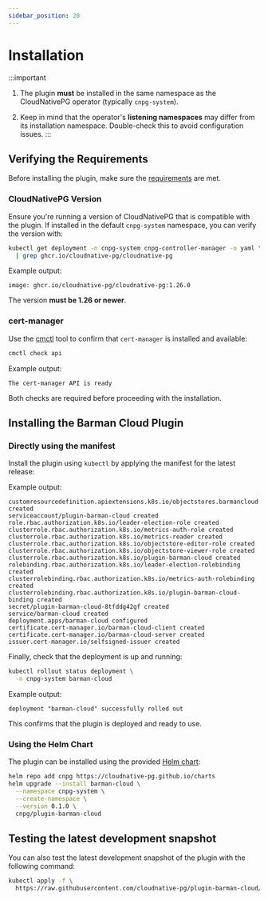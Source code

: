```yaml
---
sidebar_position: 20
---
```


# Installation

:::important
1. The plugin **must** be installed in the same namespace as the CloudNativePG
   operator (typically `cnpg-system`).

2. Keep in mind that the operator's **listening namespaces** may differ from its
   installation namespace. Double-check this to avoid configuration issues.
:::

## Verifying the Requirements

Before installing the plugin, make sure the [requirements](intro.md#requirements) are met.

### CloudNativePG Version

Ensure you're running a version of CloudNativePG that is compatible with the
plugin. If installed in the default `cnpg-system` namespace, you can verify the
version with:

```sh
kubectl get deployment -n cnpg-system cnpg-controller-manager -o yaml \
  | grep ghcr.io/cloudnative-pg/cloudnative-pg
```

Example output:

```output
image: ghcr.io/cloudnative-pg/cloudnative-pg:1.26.0
```

The version **must be 1.26 or newer**.

### cert-manager

Use the [cmctl](https://cert-manager.io/docs/reference/cmctl/#installation)
tool to confirm that `cert-manager` is installed and available:

```sh
cmctl check api
```

Example output:

```output
The cert-manager API is ready
```

Both checks are required before proceeding with the installation.

## Installing the Barman Cloud Plugin


### Directly using the manifest

Install the plugin using `kubectl` by applying the manifest for the latest
release:

<InstallationSnippet />

Example output:

```output
customresourcedefinition.apiextensions.k8s.io/objectstores.barmancloud.cnpg.io created
serviceaccount/plugin-barman-cloud created
role.rbac.authorization.k8s.io/leader-election-role created
clusterrole.rbac.authorization.k8s.io/metrics-auth-role created
clusterrole.rbac.authorization.k8s.io/metrics-reader created
clusterrole.rbac.authorization.k8s.io/objectstore-editor-role created
clusterrole.rbac.authorization.k8s.io/objectstore-viewer-role created
clusterrole.rbac.authorization.k8s.io/plugin-barman-cloud created
rolebinding.rbac.authorization.k8s.io/leader-election-rolebinding created
clusterrolebinding.rbac.authorization.k8s.io/metrics-auth-rolebinding created
clusterrolebinding.rbac.authorization.k8s.io/plugin-barman-cloud-binding created
secret/plugin-barman-cloud-8tfddg42gf created
service/barman-cloud created
deployment.apps/barman-cloud configured
certificate.cert-manager.io/barman-cloud-client created
certificate.cert-manager.io/barman-cloud-server created
issuer.cert-manager.io/selfsigned-issuer created
```

Finally, check that the deployment is up and running:

```sh
kubectl rollout status deployment \
  -n cnpg-system barman-cloud
```

Example output:

```output
deployment "barman-cloud" successfully rolled out
```

This confirms that the plugin is deployed and ready to use.

### Using the Helm Chart

The plugin can be installed using the provided [Helm chart](https://github.com/cloudnative-pg/charts/tree/main/charts/plugin-barman-cloud):

```sh
helm repo add cnpg https://cloudnative-pg.github.io/charts
helm upgrade --install barman-cloud \
  --namespace cnpg-system \
  --create-namespace \
  --version 0.1.0 \
  cnpg/plugin-barman-cloud
```

## Testing the latest development snapshot

You can also test the latest development snapshot of the plugin with the
following command:

```sh
kubectl apply -f \
  https://raw.githubusercontent.com/cloudnative-pg/plugin-barman-cloud/refs/heads/main/manifest.yaml
```
